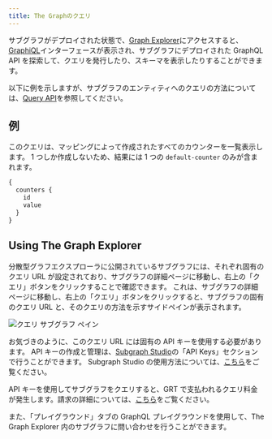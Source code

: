 ```yaml
---
title: The Graphのクエリ
---
```


サブグラフがデプロイされた状態で、[Graph Explorer](https://thegraph.com/explorer)にアクセスすると、[GraphiQL](https://github.com/graphql/graphiql)インターフェースが表示され、サブグラフにデプロイされた GraphQL API を探索して、クエリを発行したり、スキーマを表示したりすることができます。

以下に例を示しますが、サブグラフのエンティティへのクエリの方法については、[Query API](/querying/graphql-api)を参照してください。

## 例

このクエリは、マッピングによって作成されたすべてのカウンターを一覧表示します。 1 つしか作成しないため、結果には 1 つの `default-counter` のみが含まれます。

```graphql
{
  counters {
    id
    value
  }
}
```

## Using The Graph Explorer

分散型グラフエクスプローラに公開されているサブグラフには、それぞれ固有のクエリ URL が設定されており、サブグラフの詳細ページに移動し、右上の「クエリ」ボタンをクリックすることで確認できます。 これは、サブグラフの詳細ページに移動し、右上の「クエリ」ボタンをクリックすると、サブグラフの固有のクエリ URL と、そのクエリの方法を示すサイドペインが表示されます。

![クエリ サブグラフ ペイン](/img/query-subgraph-pane.png)

お気づきのように、このクエリ URL には固有の API キーを使用する必要があります。 API キーの作成と管理は、[Subgraph Studio](https://thegraph.com/studio)の「API Keys」セクションで行うことができます。 Subgraph Studio の使用方法については、[こちら](/deploying/subgraph-studio)をご覧ください。

API キーを使用してサブグラフをクエリすると、GRT で支払われるクエリ料金が発生します。請求の詳細については、[こちら](/billing)をご覧ください。

また、「プレイグラウンド」タブの GraphQL プレイグラウンドを使用して、The Graph Explorer 内のサブグラフに問い合わせを行うことができます。
